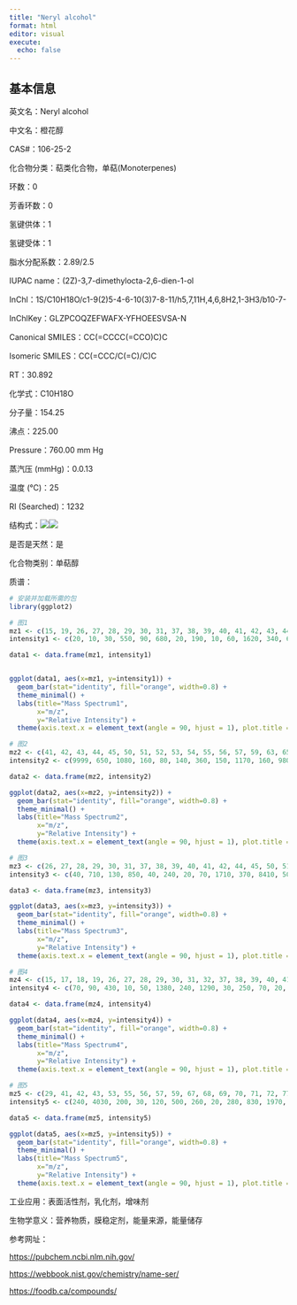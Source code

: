 ```yaml
---
title: "Neryl alcohol"
format: html
editor: visual
execute: 
  echo: false
---
```


## 基本信息

英文名：Neryl alcohol

中文名：橙花醇

CAS#：106-25-2

化合物分类：萜类化合物，单萜(Monoterpenes)

环数：0

芳香环数：0

氢键供体：1

氢键受体：1

脂水分配系数：2.89/2.5

IUPAC name：(2Z)-3,7-dimethylocta-2,6-dien-1-ol

InChl：1S/C10H18O/c1-9(2)5-4-6-10(3)7-8-11/h5,7,11H,4,6,8H2,1-3H3/b10-7-

InChlKey：GLZPCOQZEFWAFX-YFHOEESVSA-N

Canonical SMILES：CC(=CCCC(=CCO)C)C

Isomeric SMILES：CC(=CCC/C(=C\CO)/C)C

RT：30.892

化学式：C10H18O

分子量：154.25

沸点：225.00

Pressure：760.00 mm Hg

蒸汽压 (mmHg)：0.0.13

温度 (℃)：25

RI (Searched)：1232

结构式：![](images/Neryl alcohol-1.png)![](images/Neryl alcohol-2.png)

是否是天然：是

化合物类别：单萜醇

质谱：

```r
# 安装并加载所需的包
library(ggplot2)

# 图1
mz1 <- c(15, 19, 26, 27, 28, 29, 30, 31, 37, 38, 39, 40, 41, 42, 43, 44, 45, 50, 51, 52, 53, 54, 55, 56, 57, 58, 59, 60, 61, 62, 63, 64, 65, 66, 67, 68, 69, 70, 71, 72, 73, 74, 75, 77, 78, 79, 80, 81, 82, 83, 84, 85, 86, 87, 89, 91, 92, 93, 94, 95, 96, 97, 98, 99, 102, 103, 104, 105, 106, 107, 108, 109, 110, 111, 112, 113, 115, 117, 119, 120, 121, 122, 123, 124, 125, 126, 135, 136, 137, 139, 140, 153, 154, 155)
intensity1 <- c(20, 10, 30, 550, 90, 680, 20, 190, 10, 60, 1620, 340, 6600, 440, 800, 90, 60, 110, 350, 170, 1360, 200, 1160, 360, 370, 30, 190, 10, 10, 30, 90, 20, 340, 130, 1850, 2110, 9999, 870, 820, 140, 10, 10, 10, 510, 100, 660, 1200, 660, 160, 1100, 1840, 290, 40, 10, 10, 600, 570, 2890, 430, 340, 240, 630, 260, 30, 10, 40, 10, 240, 50, 370, 90, 150, 190, 730, 190, 10, 20, 10, 60, 20, 1070, 120, 820, 80, 20, 20, 10, 320, 50, 470, 50, 10, 160, 20)

data1 <- data.frame(mz1, intensity1)


ggplot(data1, aes(x=mz1, y=intensity1)) +
  geom_bar(stat="identity", fill="orange", width=0.8) + 
  theme_minimal() + 
  labs(title="Mass Spectrum1",
       x="m/z",
       y="Relative Intensity") + 
  theme(axis.text.x = element_text(angle = 90, hjust = 1), plot.title = element_text(hjust = 0.5))  

# 图2
mz2 <- c(41, 42, 43, 44, 45, 50, 51, 52, 53, 54, 55, 56, 57, 59, 63, 65, 66, 67, 68, 69, 70, 71, 72, 77, 78, 79, 80, 81, 82, 83, 84, 85, 91, 92, 93, 94, 95, 96, 97, 98, 104, 105, 107, 110, 111, 112, 121, 123, 136, 139, 154)
intensity2 <- c(9999, 650, 1080, 160, 80, 140, 360, 150, 1170, 160, 980, 250, 530, 240, 90, 280, 120, 1370, 1910, 9020, 770, 660, 130, 260, 90, 290, 550, 530, 140, 430, 800, 190, 280, 290, 1080, 230, 190, 250, 150, 160, 120, 80, 170, 120, 540, 120, 430, 700, 210, 190, 90)

data2 <- data.frame(mz2, intensity2)

ggplot(data2, aes(x=mz2, y=intensity2)) +
  geom_bar(stat="identity", fill="orange", width=0.8) + 
  theme_minimal() + 
  labs(title="Mass Spectrum2",
       x="m/z",
       y="Relative Intensity") + 
  theme(axis.text.x = element_text(angle = 90, hjust = 1), plot.title = element_text(hjust = 0.5))  

# 图3
mz3 <- c(26, 27, 28, 29, 30, 31, 37, 38, 39, 40, 41, 42, 44, 45, 50, 51, 52, 53, 54, 55, 56, 57, 58, 59, 61, 62, 63, 64, 65, 66, 67, 68, 69, 70, 71, 72, 73, 77, 78, 79, 80, 81, 83, 84, 85, 86, 89, 91, 92, 93, 94, 95, 96, 97, 98, 103, 105, 106, 107, 109, 110, 111, 112, 115, 119, 120, 121, 122, 123, 124, 133, 136, 137, 138, 139, 154)
intensity3 <- c(40, 710, 130, 850, 40, 240, 20, 70, 1710, 370, 8410, 500, 80, 70, 110, 330, 140, 1170, 170, 1130, 400, 320, 20, 160, 10, 40, 90, 20, 310, 100, 1910, 2140, 9999, 850, 760, 140, 10, 390, 60, 450, 840, 570, 800, 1160, 130, 40, 20, 320, 300, 1620, 230, 240, 190, 270, 110, 30, 150, 30, 200, 160, 100, 350, 120, 30, 110, 20, 690, 60, 580, 50, 60, 180, 20, 30, 260, 80)

data3 <- data.frame(mz3, intensity3)

ggplot(data3, aes(x=mz3, y=intensity3)) +
  geom_bar(stat="identity", fill="orange", width=0.8) + 
  theme_minimal() + 
  labs(title="Mass Spectrum3",
       x="m/z",
       y="Relative Intensity") + 
  theme(axis.text.x = element_text(angle = 90, hjust = 1), plot.title = element_text(hjust = 0.5)) 

# 图4
mz4 <- c(15, 17, 18, 19, 26, 27, 28, 29, 30, 31, 32, 37, 38, 39, 40, 41, 42, 43, 44, 45, 50, 51, 52, 53, 54, 55, 56, 57, 58, 59, 61, 62, 63, 64, 65, 66, 67, 68, 69, 70, 71, 72, 74, 75, 76, 77, 78, 79, 80, 81, 82, 83, 84, 85, 86, 89, 91, 92, 93, 94, 95, 96, 97, 98, 99, 103, 104, 105, 106, 107, 108, 109, 110, 111, 112, 115, 117, 119, 120, 121, 122, 123, 124, 125, 133, 134, 135, 136, 137, 138, 139, 140, 154, 155)
intensity4 <- c(70, 90, 430, 10, 50, 1380, 240, 1290, 30, 250, 70, 20, 80, 2010, 440, 9340, 540, 790, 70, 50, 110, 360, 160, 1280, 160, 1070, 280, 280, 30, 200, 10, 30, 100, 30, 310, 130, 1580, 2450, 9999, 690, 710, 100, 10, 20, 10, 690, 130, 880, 1050, 620, 190, 590, 1180, 190, 40, 20, 700, 610, 3480, 560, 270, 140, 350, 130, 20, 40, 10, 270, 70, 380, 100, 140, 90, 380, 80, 20, 20, 90, 30, 980, 100, 390, 40, 20, 10, 20, 20, 510, 70, 10, 190, 20, 140, 10)

data4 <- data.frame(mz4, intensity4)

ggplot(data4, aes(x=mz4, y=intensity4)) +
  geom_bar(stat="identity", fill="orange", width=0.8) + 
  theme_minimal() + 
  labs(title="Mass Spectrum4",
       x="m/z",
       y="Relative Intensity") + 
  theme(axis.text.x = element_text(angle = 90, hjust = 1), plot.title = element_text(hjust = 0.5)) 

# 图5
mz5 <- c(29, 41, 42, 43, 53, 55, 56, 57, 59, 67, 68, 69, 70, 71, 72, 77, 79, 80, 81, 82, 83, 84, 85, 91, 92, 93, 94, 95, 107, 109, 110, 111, 112, 121, 122, 123, 136, 139, 154)
intensity5 <- c(240, 4030, 200, 30, 120, 500, 260, 20, 280, 830, 1970, 9999, 730, 720, 170, 20, 340, 1300, 660, 10, 660, 1800, 260, 10, 570, 2820, 500, 30, 300, 180, 170, 70, 170, 1100, 100, 70, 590, 400, 390)

data5 <- data.frame(mz5, intensity5)

ggplot(data5, aes(x=mz5, y=intensity5)) +
  geom_bar(stat="identity", fill="orange", width=0.8) + 
  theme_minimal() + 
  labs(title="Mass Spectrum5",
       x="m/z",
       y="Relative Intensity") + 
  theme(axis.text.x = element_text(angle = 90, hjust = 1), plot.title = element_text(hjust = 0.5)) 
```

工业应用：表面活性剂，乳化剂，增味剂

生物学意义：营养物质，膜稳定剂，能量来源，能量储存

参考网址：

<https://pubchem.ncbi.nlm.nih.gov/>

<https://webbook.nist.gov/chemistry/name-ser/>

<https://foodb.ca/compounds/>
